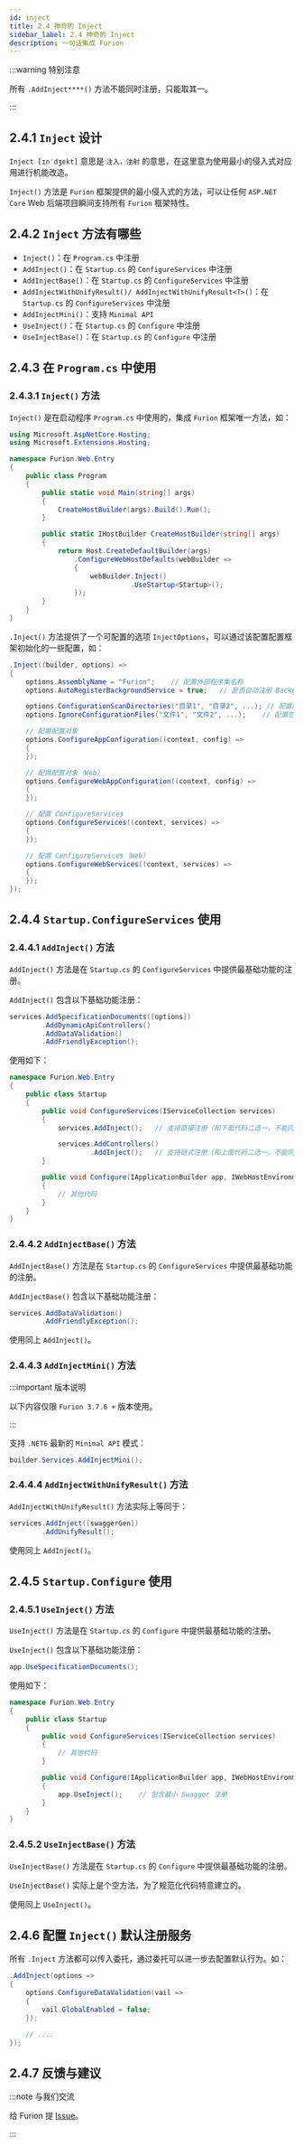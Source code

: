 ```yaml
---
id: inject
title: 2.4 神奇的 Inject
sidebar_label: 2.4 神奇的 Inject
description: 一句话集成 Furion
---
```



:::warning 特别注意

所有 `.AddInject****()` 方法不能同时注册，只能取其一。

:::

## 2.4.1 `Inject` 设计

`Inject [ɪnˈdʒekt]` 意思是 `注入，注射` 的意思，在这里意为使用最小的侵入式对应用进行机能改造。

`Inject()` 方法是 `Furion` 框架提供的最小侵入式的方法，可以让任何 `ASP.NET Core` Web 后端项目瞬间支持所有 `Furion` 框架特性。

## 2.4.2 `Inject` 方法有哪些

- `Inject()`：在 `Program.cs` 中注册
- `AddInject()`：在 `Startup.cs` 的 `ConfigureServices` 中注册
- `AddInjectBase()`：在 `Startup.cs` 的 `ConfigureServices` 中注册
- `AddInjectWithUnifyResult()/ AddInjectWithUnifyResult<T>()`：在 `Startup.cs` 的 `ConfigureServices` 中注册
- `AddInjectMini()`：支持 `Minimal API`
- `UseInject()`：在 `Startup.cs` 的 `Configure` 中注册
- `UseInjectBase()`：在 `Startup.cs` 的 `Configure` 中注册

## 2.4.3 在 `Program.cs` 中使用

### 2.4.3.1 `Inject()` 方法

`Inject()` 是在启动程序 `Program.cs` 中使用的，集成 `Furion` 框架唯一方法，如：

```cs showLineNumbers  {6,18} title="Furion.Web.Entry\Program.cs"
using Microsoft.AspNetCore.Hosting;
using Microsoft.Extensions.Hosting;

namespace Furion.Web.Entry
{
    public class Program
    {
        public static void Main(string[] args)
        {
            CreateHostBuilder(args).Build().Run();
        }

        public static IHostBuilder CreateHostBuilder(string[] args)
        {
            return Host.CreateDefaultBuilder(args)
                .ConfigureWebHostDefaults(webBuilder =>
                {
                    webBuilder.Inject()
                              .UseStartup<Startup>();
                });
        }
    }
}
```

`.Inject()` 方法提供了一个可配置的选项 `InjectOptions`，可以通过该配置配置框架初始化的一些配置，如：

```cs showLineNumbers {1}
.Inject((builder, options) =>
{
    options.AssemblyName = "Furion";    // 配置外部程序集名称
    options.AutoRegisterBackgroundService = true;   // 是否自动注册 BackgroundService

    options.ConfigurationScanDirectories("目录1", "目录2", ...); // 配置配置文件扫描目录
    options.IgnoreConfigurationFiles("文件1", "文件2", ...);    // 配置忽略配置文件

    // 配置配置对象
    options.ConfigureAppConfiguration((context, config) =>
    {
    });

    // 配置配置对象（Web）
    options.ConfigureWebAppConfiguration((context, config) =>
    {
    });

    // 配置 ConfigureServices
    options.ConfigureServices((context, services) =>
    {
    });

    // 配置 ConfigureServices（Web）
    options.ConfigureWebServices((context, services) =>
    {
    });
});
```

## 2.4.4 `Startup.ConfigureServices` 使用

### 2.4.4.1 `AddInject()` 方法

`AddInject()` 方法是在 `Startup.cs` 的 `ConfigureServices` 中提供最基础功能的注册。

`AddInject()` 包含以下基础功能注册：

```cs showLineNumbers
services.AddSpecificationDocuments([options])
        .AddDynamicApiControllers()
        .AddDataValidation()
        .AddFriendlyException();
```

使用如下：

```cs showLineNumbers  {3,5,7,10}
namespace Furion.Web.Entry
{
    public class Startup
    {
        public void ConfigureServices(IServiceCollection services)
        {
            services.AddInject();   // 支持直接注册（和下面代码二选一，不能同时注册两次）

            services.AddControllers()
                    .AddInject();   // 支持链式注册（和上面代码二选一，不能同时注册两次）
        }

        public void Configure(IApplicationBuilder app, IWebHostEnvironment env)
        {
            // 其他代码
        }
    }
}
```

### 2.4.4.2 `AddInjectBase()` 方法

`AddInjectBase()` 方法是在 `Startup.cs` 的 `ConfigureServices` 中提供最基础功能的注册。

`AddInjectBase()` 包含以下基础功能注册：

```cs showLineNumbers
services.AddDataValidation()
        .AddFriendlyException();
```

使用同上 `AddInject()`。

### 2.4.4.3 `AddInjectMini()` 方法

:::important 版本说明

以下内容仅限 `Furion 3.7.6 +` 版本使用。

:::

支持 `.NET6` 最新的 `Minimal API` 模式：

```cs showLineNumbers
builder.Services.AddInjectMini();
```

### 2.4.4.4 `AddInjectWithUnifyResult()` 方法

`AddInjectWithUnifyResult()` 方法实际上等同于：

```cs showLineNumbers
services.AddInject([swaggerGen])
        .AddUnifyResult();
```

使用同上 `AddInject()`。

## 2.4.5 `Startup.Configure` 使用

### 2.4.5.1 `UseInject()` 方法

`UseInject()` 方法是在 `Startup.cs` 的 `Configure` 中提供最基础功能的注册。

`UseInject()` 包含以下基础功能注册：

```cs showLineNumbers
app.UseSpecificationDocuments();
```

使用如下：

```cs showLineNumbers  {3,5,12}
namespace Furion.Web.Entry
{
    public class Startup
    {
        public void ConfigureServices(IServiceCollection services)
        {
            // 其他代码
        }

        public void Configure(IApplicationBuilder app, IWebHostEnvironment env)
        {
            app.UseInject();    // 包含最小 Swagger 注册
        }
    }
}
```

### 2.4.5.2 `UseInjectBase()` 方法

`UseInjectBase()` 方法是在 `Startup.cs` 的 `Configure` 中提供最基础功能的注册。

`UseInjectBase()` 实际上是个空方法，为了规范化代码特意建立的。

使用同上 `UseInject()`。

## 2.4.6 配置 `Inject()` 默认注册服务

所有 `.Inject` 方法都可以传入委托，通过委托可以进一步去配置默认行为。如：

```cs showLineNumbers {1}
.AddInject(options =>
{
    options.ConfigureDataValidation(vail =>
    {
        vail.GlobalEnabled = false;
    });

    // ....
});
```

## 2.4.7 反馈与建议

:::note 与我们交流

给 Furion 提 [Issue](https://gitee.com/dotnetchina/Furion/issues/new?issue)。

:::
